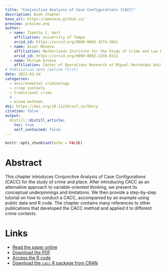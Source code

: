 ```yaml
---
title: "Conjunctive Analysis of Case Configurations (CACC)"
description: Book chapter
base_url: https://amoneva.github.io/
preview: preview.png
author:
  - name: Timothy C. Hart
    affiliation: University of Tampa
    orcid_id: https://orcid.org/0000-0003-3274-3661
  - name: Asier Moneva
    affiliation: Netherlands Institute for the Study of Crime and Law Enforcement (NSCR) & Centre of Expertise Cyber Security at The Hague University of Applied Sciences
    orcid_id: https://orcid.org/0000-0002-2156-0213
  - name: Miriam Esteve
    affiliation: Center of Operations Research at Miguel Hernández University
# Publication date (online first)
date: 2023-03-24
categories:
  - environmental criminology
  - crime contexts
  - traditional crime
  # - 
  - mixed methods
doi: https://doi.org/10.31219/osf.io/59xcy
citation: false
output:
  distill::distill_article:
    toc: true
    self_contained: false
---
```


```r
knitr::opts_chunk$set(echo = FALSE)
```

# Abstract

This chapter introduces Conjunctive Analysis of Case Configurations (CACC) for the study of crime and place. After introducing CACC as an alternative approach to variable-oriented thinking, we present its conceptual underpinnings and limitations. We then provide a step-by-step tutorial on how to conduct a CACC, accompanied by an example using public data and R code. The chapter contains many references to other publications that developed the CACC method and applied it to different crime contexts.

# Links

-   [Read the paper online](https://osf.io/59xcy)
-   [Download the PDF](hart_2023_conjunctive-analysis-of-case-configurations.pdf)
-   [Access the R code](https://github.com/MiriamEsteve/CACC/blob/master/CACC_GitHub_v2.R)
-   [Download the `cacc` R package from CRAN](https://cran.r-project.org/web/packages/cacc/index.html)
